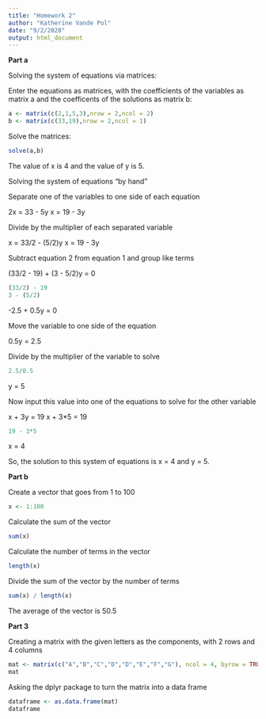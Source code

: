 ```yaml
---
title: "Homework 2"
author: "Katherine Vande Pol"
date: "9/2/2020"
output: html_document
---
```


**Part a**

Solving the system of equations via matrices:

Enter the equations as matrices, with the coefficients of the variables as matrix a and the coefficents of the solutions as matrix b:
```r
a <- matrix(c(2,1,5,3),nrow = 2,ncol = 2)
b <- matrix(c(33,19),nrow = 2,ncol = 1)
```
Solve the matrices:

```r
solve(a,b)
```
The value of x is 4 and the value of y is 5.

Solving the system of equations "by hand"

Separate one of the variables to one side of each equation

2x = 33 - 5y
x = 19 - 3y

Divide by the multiplier of each separated variable

x = 33/2 - (5/2)y
x = 19 - 3y

Subtract equation 2 from equation 1 and group like terms

(33/2 - 19) + (3 - 5/2)y = 0

```r
(33/2) - 19
3 - (5/2)
```
-2.5 + 0.5y = 0

Move the variable to one side of the equation

0.5y = 2.5

Divide by the multiplier of the variable to solve

```r
2.5/0.5
```
y = 5

Now input this value into one of the equations to solve for the other variable

x + 3y = 19
x + 3*5 = 19

```r
19 - 3*5
```
x = 4

So, the solution to this system of equations is x = 4 and y = 5.


**Part b**

Create a vector that goes from 1 to 100
```r
x <- 1:100

```

Calculate the sum of the vector

```r
sum(x)
```
Calculate the number of terms in the vector
```r
length(x)
```
Divide the sum of the vector by the number of terms
```r
sum(x) / length(x)
```
The average of the vector is 50.5


**Part 3**

Creating a matrix with the given letters as the components, with 2 rows and 4 columns
```r
mat <- matrix(c("A","B","C","D","D","E","F","G"), ncol = 4, byrow = TRUE)
mat
```
Asking the dplyr package to turn the matrix into a data frame
```r
dataframe <- as.data.frame(mat)
dataframe
```


